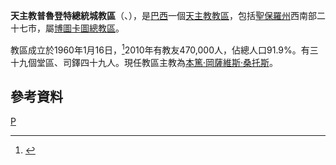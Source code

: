 {{Infobox Roman Catholic diocese
|name=普魯登特總統城
|jurisdiction=教區
|latin = Dioecesis Prudentipolitana
|image = 
|caption =
|location = [[巴西|巴西]]
|territory = [[聖保羅州|聖保羅州]]西南部
|population =470,000
|rite = [[罗马礼|罗马礼]]
|patron =
|province = 博圖卡圖
|established = 1960年
|cathedral = 聖巴削主教座堂
|co-cathedral =
|leadership = 主教
|website =
|patriarch=
|metropolitan =
|ordinary =本篤·岡薩維斯·桑托斯
|coadjutor archbishop =
|coadjutor bishop =
|auxiliary =
|emeritus =
}}
'''天主教普魯登特總統城教區'''（{{lang-la|Dioecesis Prudentipolitana}}、{{lang-pt|Diocese de Presidente Prudente}}），是[[巴西|巴西]]一個[[天主教|天主教]][[教區|教區]]，包括[[聖保羅州|聖保羅州]]西南部二十七市，屬[[天主教博圖卡圖總教區|博圖卡圖總教區]]。

教區成立於1960年1月16日，<ref>{{cite journal
|journal=[[宗座公報|宗座公報]]
|publisher=梵蒂岡出版社
|date=1960年
|volume=52
|title=''Cum venerabilis''
|page=872
|url=http://www.vatican.va/archive/aas/documents/AAS%2052%20%5B1960%5D%20-%20ocr.pdf
|access-date=2014-01-21
|archive-date=2016-04-09
|archive-url=https://web.archive.org/web/20160409030818/http://www.vatican.va/archive/aas/documents/AAS%2052%20%5B1960%5D%20-%20ocr.pdf
|dead-url=no
}}</ref>2010年有教友470,000人，佔總人口91.9%。有三十九個堂區、司鐸四十九人。現任教區主教為[[本篤·岡薩維斯·桑托斯|本篤·岡薩維斯·桑托斯]]。

==參考資料==
{{reflist}}

[[Category:巴西天主教教區|P]]
